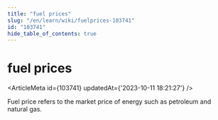 ```yaml
---
title: "fuel prices"
slug: "/en/learn/wiki/fuelprices-103741"
id: "103741"
hide_table_of_contents: true
---
```



# fuel prices

<ArticleMeta id={103741} updatedAt={'2023-10-11 18:21:27'} />
<div className='border-solid border-b border-t-0 my-4 border-[var(--ifm-color-gray-300)]' />

Fuel price refers to the market price of energy such as petroleum and natural gas.

